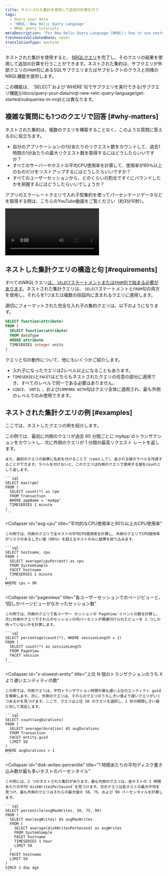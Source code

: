 ```yaml
---
title: ネストされた集計を使用して追加の計算を行う
tags:
  - Query your data
  - 'NRQL: New Relic Query Language'
  - NRQL query tutorials
metaDescription: 'For New Relic Query Language (NRQL): how to use nested aggregation to understand how many users complete a set of steps in a procedure.'
freshnessValidatedDate: never
translationType: machine
---
```


ネストされた集計を使用すると、 [NRQLクエリ](/docs/query-data/nrql-new-relic-query-language/getting-started/introduction-nrql)を完了し、そのクエリの結果を使用して追加の計算を行うことができます。ネストされた集約は、サブクエリが外部クエリの`FROM`句にあるSQLサブクエリまたはサブセレクトのクラスと同様のNRQL機能を提供します。

<Callout variant="tip">
  この機能は、 `SELECT`および`WHERE`句でサブクエリを実行できる[サブクエリ機能](/docs/query-your-data/nrql-new-relic-query-language/get-started/subqueries-in-nrql)とは異なります。
</Callout>

## 複雑な質問にも1つのクエリで回答 [#why-matters]

ネストされた集約は、複数のクエリを構築することなく、このような質問に答えるのに役立ちます。

* 自分のアプリケーションの1分あたりのリクエスト数をカウントして、過去1時間の1分あたりの最大リクエスト数を取得するにはどうしたらいいですか？
* すべてのサーバーやホストの平均CPU使用率を計算して、使用率が90％以上のものだけをリストアップするにはどうしたらいいですか？
* すべてのユーザーセッションから、どのくらいの割合ですぐにバウンドしたかを把握するにはどうしたらいいでしょうか？

アプリのエラーレートクエリで入れ子型集約を使ってパーセンテージデータなどを取得する例は、こちらのYouTube動画をご覧ください（約3分10秒）。

<Video
  id="UCtFuJk5fT4"
  type="youtube"
/>

## ネストした集計クエリの構造と句 [#requirements]

すべてのNRQLクエリ[は、 `SELECT`ステートメントまたは`FROM`句で始まる必要があります](/docs/query-data/nrql-new-relic-query-language/getting-started/nrql-syntax-clauses-functions)。ネストされた集計クエリは、 `SELECT`ステートメントと`FROM`句の両方を使用し、それらを1つまたは複数の括弧内に含まれるクエリに適用します。

適切にフォーマットされた完全な入れ子の集約クエリは、以下のようになります。

```sql
SELECT function(attribute)
FROM (
  SELECT function(attribute)
  FROM dataType
  WHERE attribute
  TIMESERIES integer units
)
```

クエリと句の動作について、他にもいくつかご紹介します。

* 入れ子になったクエリは2レベル以上になることもあります。
* `TIMESERIES`と`FACET`はどちらもネストされたクエリの任意の部分に適用でき、すべてのレベルで同一である必要はありません。
* `SINCE`、 `UNTIL` 、および`COMPARE WITH`句はクエリ全体に適用され、最も外側のレベルでのみ使用できます。

## ネストされた集計クエリの例 [#examples]

ここでは、ネストしたクエリの例を紹介します。

<CollapserGroup>
  <Collapser
    id="total-tx"
    title="総取引数と1分間の最高回答率"
  >
    この例では、最初に内側のクエリが過去 60 分間ごとに`myApp`のトランザクションをカウントし、次に外側のクエリが 1 分間の最高リクエスト レートを返します。

    また、最初のクエリの結果に名前を付けることで（rpmとして）、返される値のラベルを作成することができます。ラベルを付けないと、このクエリは外側のクエリで使用する値をcountとして返します。

    ```sql
    SELECT max(rpm)
    FROM (
      SELECT count(*) as rpm
      FROM Transaction
      WHERE appName = 'myApp'
      TIMESERIES 1 minute
    )
    ```
  </Collapser>

  <Collapser
    id="avg-cpu"
    title="平均的なCPU使用率と90%以上のCPU使用率"
  >
    この例では、内側のクエリで全ホストの平均CPU使用率を計算し、外側のクエリでCPU使用率がリスクのあるしきい値（90％）を超えるホストのみに結果を絞り込みます。

    ```sql
    SELECT hostname, cpu
    FROM (
      SELECT average(cpuPercent) as cpu
      FROM SystemSample
      FACET hostname
      TIMESERIES 1 minute
    )
    WHERE cpu > 90
    ```
  </Collapser>

  <Collapser
    id="pageviews"
    title="各ユーザーセッションでのページビューと、1回しかページビューがなかったセッション数"
  >
    この例では、内側のクエリで各ユーザー セッションの`PageView`イベントの数を計算し、次に外側のクエリでそれらのセッションの何パーセントが関連付けられたビューを 1 つしか持っていないかを計算します。

    ```sql
    SELECT percentage(count(*), WHERE sessionLength = 1)
    FROM (
      SELECT count(*) as sessionLength
      FROM PageView
      FACET session
    )
    ```
  </Collapser>

  <Collapser
    id="x-slowest-entity"
    title="上位 N 個のトランザクションのうち X より遅いエンティティの数"
  >
    この例では、内部クエリは、平均トランザクション時間が最も遅い上位のエンティティ guid を検索します。次に、外側のクエリは、それらのクエリのうちしきい値より遅いクエリがいくつあるかを見つけます。ここで、クエリは上位 50 のクエリを選択し、1 秒の期間しきい値に対して測定します。

    ```sql
    SELECT count(avgDurations)
    FROM (
      SELECT average(duration) AS avgDurations
      FROM Transaction
      FACET entity.guid
      LIMIT 50
    )
    WHERE avgDurations > 1
    ```
  </Collapser>

  <Collapser
    id="disk-writes-percentile"
    title="1 時間あたりの平均ディスク書き込み数が最も多いホストのパーセンタイル"
  >
    この例には、2 つのネストされた集計があります。最も内側のクエリは、各ホストの 1 時間あたりの平均`diskWritesPerSecond`を見つけます。次のクエリは各ホストの最大平均を見つけ、最も外側のクエリはそれらの最大値の 50、75、および 99 パーセンタイルを計算します。

    ```sql
    SELECT percentile(avgMaxWrites, 50, 75, 99)
    FROM (
      SELECT max(avgWrites) AS avgMaxWrites
      FROM (
        SELECT average(diskWritesPerSecond) as avgWrites
        FROM SystemSample
        FACET hostname
        TIMESERIES 1 hour
        LIMIT 50
      )
      FACET hostname
      LIMIT 50
    )
    SINCE 1 day ago
    ```
  </Collapser>
</CollapserGroup>